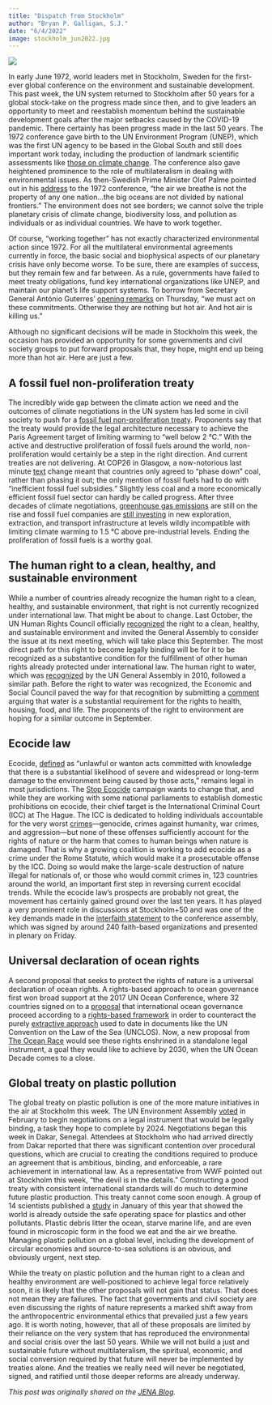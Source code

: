 ```yaml
---
title: "Dispatch from Stockholm"
author: "Bryan P. Galligan, S.J."
date: "6/4/2022"
image: stockholm_jun2022.jpg
---
```


:::{.column-page}
![](stockholm_jun2022.jpg)
:::

In early June 1972, world leaders met in Stockholm, Sweden for the first-ever global conference on the environment and sustainable development. This past week, the UN system returned to Stockholm after 50 years for a global stock-take on the progress made since then, and to give leaders an opportunity to meet and reestablish momentum behind the sustainable development goals after the major setbacks caused by the COVID-19 pandemic. There certainly has been progress made in the last 50 years. The 1972 conference gave birth to the UN Environment Program (UNEP), which was the first UN agency to be based in the Global South and still does important work today, including the production of landmark scientific assessments like [those on climate change](https://www.ipcc.ch/assessment-report/ar6/). The conference also gave heightened prominence to the role of multilateralism in dealing with environmental issues. As then-Swedish Prime Minister Olof Palme pointed out in his [address](http://www.olofpalme.org/wp-content/dokument/720606a_fn_miljo.pdf) to the 1972 conference, “the air we breathe is not the property of any one nation…the big oceans are not divided by national frontiers.” The environment does not see borders; we cannot solve the triple planetary crisis of climate change, biodiversity loss, and pollution as individuals or as individual countries. We have to work together.

Of course, “working together” has not exactly characterized environmental action since 1972. For all the multilateral environmental agreements currently in force, the basic social and biophysical aspects of our planetary crisis have only become worse. To be sure, there are examples of success, but they remain few and far between. As a rule, governments have failed to meet treaty obligations, fund key international organizations like UNEP, and maintain our planet’s life support systems. To borrow from Secretary General António Guterres’ [opening remarks](https://www.un.org/sg/en/content/sg/statement/2022-06-02/secretary-generals-remarks-stockholm50-international-meeting-delivered) on Thursday, “we must act on these commitments. Otherwise they are nothing but hot air. And hot air is killing us.”

Although no significant decisions will be made in Stockholm this week, the occasion has provided an opportunity for some governments and civil society groups to put forward proposals that, they hope, might end up being more than hot air. Here are just a few.

## A fossil fuel non-proliferation treaty

The incredibly wide gap between the climate action we need and the outcomes of climate negotiations in the UN system has led some in civil society to push for a [fossil fuel non-proliferation treaty](https://fossilfueltreaty.org/). Proponents say that the treaty would provide the legal architecture necessary to achieve the Paris Agreement target of limiting warming to “well below 2 °C.” With the active and destructive proliferation of fossil fuels around the world, non-proliferation would certainly be a step in the right direction. And current treaties are not delivering. At COP26 in Glasgow, a now-notorious last minute [text](https://unfccc.int/sites/default/files/resource/cma2021_10_add1_adv.pdf) change meant that countries only agreed to “phase down” coal, rather than phasing it out; the only mention of fossil fuels had to do with “inefficient fossil fuel subsidies.” Slightly less coal and a more economically efficient fossil fuel sector can hardly be called progress. After three decades of climate negotiations, [greenhouse gas emissions](https://ourworldindata.org/greenhouse-gas-emissions) are still on the rise and fossil fuel companies are [still investing](https://www.theguardian.com/environment/ng-interactive/2022/may/11/fossil-fuel-carbon-bombs-climate-breakdown-oil-gas) in new exploration, extraction, and transport infrastructure at levels wildly incompatible with limiting climate warming to 1.5 °C above pre-industrial levels. Ending the proliferation of fossil fuels is a worthy goal.

## The human right to a clean, healthy, and sustainable environment

While a number of countries already recognize the human right to a clean, healthy, and sustainable environment, that right is not currently recognized under international law. That might be about to change. Last October, the UN Human Rights Council officially [recognized](https://documents-dds-ny.un.org/doc/UNDOC/GEN/G21/289/50/PDF/G2128950.pdf) the right to a clean, healthy, and sustainable environment and invited the General Assembly to consider the issue at its next meeting, which will take place this September. The most direct path for this right to become legally binding will be for it to be recognized as a substantive condition for the fulfillment of other human rights already protected under international law. The human right to water, which was [recognized](https://documents-dds-ny.un.org/doc/UNDOC/GEN/N09/479/35/PDF/N0947935.pdf) by the UN General Assembly in 2010, followed a similar path. Before the right to water was recognized, the Economic and Social Council paved the way for that recognition by submitting a [comment](https://www2.ohchr.org/english/issues/water/docs/CESCR_GC_15.pdf) arguing that water is a substantial requirement for the rights to health, housing, food, and life. The proponents of the right to environment are hoping for a similar outcome in September.

## Ecocide law

Ecocide, [defined](https://www.theguardian.com/environment/2021/jun/22/legal-experts-worldwide-draw-up-historic-definition-of-ecocide) as “unlawful or wanton acts committed with knowledge that there is a substantial likelihood of severe and widespread or long-term damage to the environment being caused by those acts,” remains legal in most jurisdictions. The [Stop Ecocide](https://www.stopecocide.earth/) campaign wants to change that, and while they are working with some national parliaments to establish domestic prohibitions on ecocide, their chief target is the International Criminal Court (ICC) at The Hague. The ICC is dedicated to holding individuals accountable for the very worst [crimes](https://www.icc-cpi.int/sites/default/files/RS-Eng.pdf)---genocide, crimes against humanity, war crimes, and aggression---but none of these offenses sufficiently account for the rights of nature or the harm that comes to human beings when nature is damaged. That is why a growing coalition is working to add ecocide as a crime under the Rome Statute, which would make it a prosecutable offense by the ICC. Doing so would make the large-scale destruction of nature illegal for nationals of, or those who would commit crimes in, 123 countries around the world, an important first step in reversing current ecocidal trends. While the ecocide law’s prospects are probably not great, the movement has certainly gained ground over the last ten years. It has played a very prominent role in discussions at Stockholm+50 and was one of the key demands made in the [interfaith statement](https://youtu.be/fQ1n-D-XS5Y) to the conference assembly, which was signed by around 240 faith-based organizations and presented in plenary on Friday.

## Universal declaration of ocean rights

A second proposal that seeks to protect the rights of nature is a universal declaration of ocean rights. A rights-based approach to ocean governance first won broad support at the 2017 UN Ocean Conference, where 32 countries signed on to a [proposal](https://www.earthlawcenter.org/international-ocean-rights) that international ocean governance proceed according to a [rights-based framework](https://doi.org/10.1016/j.marpol.2020.104059) in order to counteract the purely [extractive approach](https://doi.org/10.1016/j.marpol.2021.104729) used to date in documents like the UN Convention on the Law of the Sea (UNCLOS). Now, a new proposal from [The Ocean Race](https://www.theoceanrace.com/en/news/13040_The-Ocean-Race-Summit-Stockholm-to-push-for-protection-of-Antarctica-and-the-Southern-Ocean.html) would see these rights enshrined in a standalone legal instrument, a goal they would like to achieve by 2030, when the UN Ocean Decade comes to a close. 

## Global treaty on plastic pollution

The global treaty on plastic pollution is one of the more mature initiatives in the air at Stockholm this week. The UN Environment Assembly [voted](https://sdg.iisd.org/news/unea-launches-negotiation-of-plastic-pollution-treaty-science-body-on-chemicals/) in February to begin negotiations on a legal instrument that would be legally binding, a task they hope to complete by 2024. Negotiations began this week in Dakar, Senegal. Attendees at Stockholm who had arrived directly from Dakar reported that there was significant contention over procedural questions, which are crucial to creating the conditions required to produce an agreement that is ambitious, binding, and enforceable, a rare achievement in international law. As a representative from WWF pointed out at Stockholm this week, “the devil is in the details.” Constructing a good treaty with consistent international standards will do much to determine future plastic production. This treaty cannot come soon enough. A group of 14 scientists published a [study](https://doi.org/10.1021/acs.est.1c04158) in January of this year that showed the world is already outside the safe operating space for plastics and other pollutants. Plastic debris litter the ocean, starve marine life, and are even found in microscopic form in the food we eat and the air we breathe. Managing plastic pollution on a global level, including the development of circular economies and source-to-sea solutions is an obvious, and obviously urgent, next step.

While the treaty on plastic pollution and the human right to a clean and healthy environment are well-positioned to achieve legal force relatively soon, it is likely that the other proposals will not gain that status. That does not mean they are failures. The fact that governments and civil society are even discussing the rights of nature represents a marked shift away from the anthropocentric environmental ethics that prevailed just a few years ago. It is worth noting, however, that all of these proposals are limited by their reliance on the very system that has reproduced the environmental and social crisis over the last 50 years. While we will not build a just and sustainable future without multilateralism, the spiritual, economic, and social conversion required by that future will never be implemented by treaties alone. And the treaties we really need will never be negotiated, signed, and ratified until those deeper reforms are already underway.

*This post was originally shared on the [JENA Blog](https://www.jenaafrica.org/index.php/2022/06/04/stockholm-50/).*